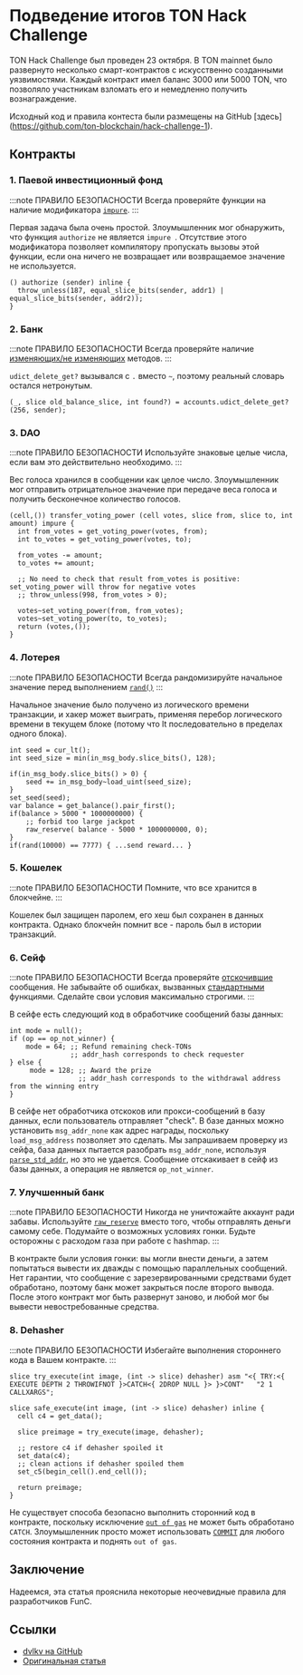 
# Подведение итогов TON Hack Challenge

TON Hack Challenge был проведен 23 октября.
В TON mainnet было развернуто несколько смарт-контрактов с искусственно созданными уязвимостями. Каждый контракт имел баланс 3000 или 5000 TON, что позволяло участникам взломать его и немедленно получить вознаграждение.

Исходный код и правила контеста были размещены на GitHub [здесь] (https://github.com/ton-blockchain/hack-challenge-1).

## Контракты

### 1. Паевой инвестиционный фонд

:::note ПРАВИЛО БЕЗОПАСНОСТИ
Всегда проверяйте функции на наличие модификатора [`impure`](/v3/documentation/smart-contracts/func/docs/functions#impure-specifier).
:::

Первая задача была очень простой. Злоумышленник мог обнаружить, что функция `authorize` не является `impure `. Отсутствие этого модификатора позволяет компилятору пропускать вызовы этой функции, если она ничего не возвращает или возвращаемое значение не используется.

```func
() authorize (sender) inline {
  throw_unless(187, equal_slice_bits(sender, addr1) | equal_slice_bits(sender, addr2));
}
```

### 2. Банк

:::note ПРАВИЛО БЕЗОПАСНОСТИ
Всегда проверяйте наличие [изменяющих/не изменяющих](/v3/documentation/smart-contracts/func/docs/statements#methods-calls) методов.
:::

`udict_delete_get?` вызывался с `.` вместо `~`, поэтому реальный словарь остался нетронутым.

```func
(_, slice old_balance_slice, int found?) = accounts.udict_delete_get?(256, sender);
```

### 3. DAO

:::note ПРАВИЛО БЕЗОПАСНОСТИ
Используйте знаковые целые числа, если вам это действительно необходимо.
:::

Вес голоса хранился в сообщении как целое число. Злоумышленник мог отправить отрицательное значение при передаче веса голоса и получить бесконечное количество голосов.

```func
(cell,()) transfer_voting_power (cell votes, slice from, slice to, int amount) impure {
  int from_votes = get_voting_power(votes, from);
  int to_votes = get_voting_power(votes, to);

  from_votes -= amount;
  to_votes += amount;

  ;; No need to check that result from_votes is positive: set_voting_power will throw for negative votes
  ;; throw_unless(998, from_votes > 0);

  votes~set_voting_power(from, from_votes);
  votes~set_voting_power(to, to_votes);
  return (votes,());
}
```

### 4. Лотерея

:::note ПРАВИЛО БЕЗОПАСНОСТИ
Всегда рандомизируйте начальное значение перед выполнением [`rand()`](/v3/documentation/smart-contracts/func/docs/stdlib#rand)
:::

Начальное значение было получено из логического времени транзакции, и хакер может выиграть, применяя перебор логического времени в текущем блоке (потому что lt последовательно в пределах одного блока).

```func
int seed = cur_lt();
int seed_size = min(in_msg_body.slice_bits(), 128);

if(in_msg_body.slice_bits() > 0) {
    seed += in_msg_body~load_uint(seed_size);
}
set_seed(seed);
var balance = get_balance().pair_first();
if(balance > 5000 * 1000000000) {
    ;; forbid too large jackpot
    raw_reserve( balance - 5000 * 1000000000, 0);
}
if(rand(10000) == 7777) { ...send reward... }
```

### 5. Кошелек

:::note ПРАВИЛО БЕЗОПАСНОСТИ
Помните, что все хранится в блокчейне.
:::

Кошелек был защищен паролем, его хеш был сохранен в данных контракта. Однако блокчейн помнит все - пароль был в истории транзакций.

### 6. Сейф

:::note ПРАВИЛО БЕЗОПАСНОСТИ
Всегда проверяйте [отскочившие](/v3/documentation/smart-contracts/message-management/non-bounceable-messages) сообщения.
Не забывайте об ошибках, вызванных [стандартными](/v3/documentation/smart-contracts/func/docs/stdlib/) функциями.
Сделайте свои условия максимально строгими.
:::

В сейфе есть следующий код в обработчике сообщений базы данных:

```func
int mode = null();
if (op == op_not_winner) {
    mode = 64; ;; Refund remaining check-TONs
               ;; addr_hash corresponds to check requester
} else {
     mode = 128; ;; Award the prize
                 ;; addr_hash corresponds to the withdrawal address from the winning entry
}
```

В сейфе нет обработчика отскоков или прокси-сообщений в базу данных, если пользователь отправляет "check". В базе данных можно установить `msg_addr_none` как адрес награды, поскольку `load_msg_address` позволяет это сделать. Мы запрашиваем проверку из сейфа, база данных пытается разобрать `msg_addr_none`, используя [`parse_std_addr`](/v3/documentation/smart-contracts/func/docs/stdlib#parse_std_addr), но это не удается. Сообщение отскакивает в сейф из базы данных, а операция не является `op_not_winner`.

### 7. Улучшенный банк

:::note ПРАВИЛО БЕЗОПАСНОСТИ
Никогда не уничтожайте аккаунт ради забавы.
Используйте [`raw_reserve`](/v3/documentation/smart-contracts/func/docs/stdlib#raw_reserve) вместо того, чтобы отправлять деньги самому себе.
Подумайте о возможных условиях гонки.
Будьте осторожны с расходом газа при работе с hashmap.
:::

В контракте были условия гонки: вы могли внести деньги, а затем попытаться вывести их дважды с помощью параллельных сообщений. Нет гарантии, что сообщение с зарезервированными средствами будет обработано, поэтому банк может закрыться после второго вывода. После этого контракт мог быть развернут заново, и любой мог бы вывести невостребованные средства.

### 8. Dehasher

:::note ПРАВИЛО БЕЗОПАСНОСТИ
Избегайте выполнения стороннего кода в Вашем контракте.
:::

```func
slice try_execute(int image, (int -> slice) dehasher) asm "<{ TRY:<{ EXECUTE DEPTH 2 THROWIFNOT }>CATCH<{ 2DROP NULL }> }>CONT"   "2 1 CALLXARGS";

slice safe_execute(int image, (int -> slice) dehasher) inline {
  cell c4 = get_data();

  slice preimage = try_execute(image, dehasher);

  ;; restore c4 if dehasher spoiled it
  set_data(c4);
  ;; clean actions if dehasher spoiled them
  set_c5(begin_cell().end_cell());

  return preimage;
}
```

Не существует способа безопасно выполнить сторонний код в контракте, поскольку исключение [`out of gas`](/v3/documentation/tvm/tvm-exit-codes#standard-exit-codes) не может быть обработано `CATCH`. Злоумышленник просто может использовать [`COMMIT`](/v3/documentation/tvm/instructions#F80F) для любого состояния контракта и поднять `out of gas`.

## Заключение

Надеемся, эта статья прояснила некоторые неочевидные правила для разработчиков FunC.

## Ссылки

- [dvlkv на GitHub](https://github.com/dvlkv)
- [Оригинальная статья](https://dev.to/dvlkv/drawing-conclusions-from-ton-hack-challenge-1aep)

<Feedback />
